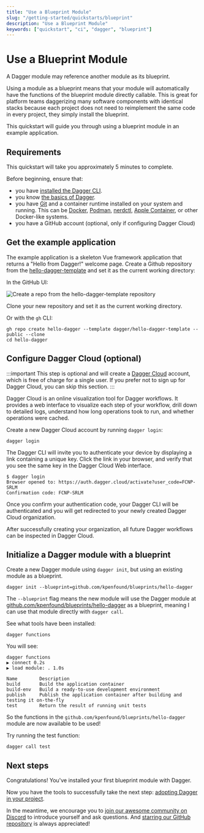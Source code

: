 ```yaml
---
title: "Use a Blueprint Module"
slug: "/getting-started/quickstarts/blueprint"
description: "Use a Blueprint Module"
keywords: ["quickstart", "ci", "dagger", "blueprint"]
---
```


# Use a Blueprint Module

A Dagger module may reference another module as its blueprint.

Using a module as a blueprint means that your module will automatically have the functions of the blueprint module directly callable. This is great for platform teams daggerizing many software components with identical stacks because each project does not need to reimplement the same code in every project, they simply install the blueprint.

This quickstart will guide you through using a blueprint module in an example application.

## Requirements

This quickstart will take you approximately 5 minutes to complete.

Before beginning, ensure that:
- you have [installed the Dagger CLI](../../installation.mdx).
- you know [the basics of Dagger](../basics/index.mdx).
- you have [Git](https://git-scm.com/downloads) and a container runtime installed on your system and running. This can be [Docker](https://docs.docker.com/engine/install/), [Podman](../../../reference/container-runtimes/podman.mdx), [nerdctl](../../../reference/container-runtimes/nerdctl.mdx), [Apple Container](../../../reference/container-runtimes/apple-container.mdx), or other Docker-like systems.
- you have a GitHub account (optional, only if configuring Dagger Cloud)

## Get the example application

The example application is a skeleton Vue framework application that returns a "Hello from Dagger!" welcome page. Create a Github repository from the [hello-dagger-template](https://github.com/dagger/hello-dagger-template) and set it as the current working directory:

In the GitHub UI:

![Create a repo from the hello-dagger-template repository](/img/current_docs/getting-started/quickstarts/ci/template.png)

Clone your new repository and set it as the current working directory.

Or with the `gh` CLI:
```shell
gh repo create hello-dagger --template dagger/hello-dagger-template --public --clone
cd hello-dagger
```

## Configure Dagger Cloud (optional)

:::important
This step is optional and will create a [Dagger Cloud](https://dagger.io/cloud) account, which is free of charge for a single user. If you prefer not to sign up for Dagger Cloud, you can skip this section.
:::

Dagger Cloud is an online visualization tool for Dagger workflows. It provides a web interface to visualize each step of your workflow, drill down to detailed logs, understand how long operations took to run, and whether operations were cached.

Create a new Dagger Cloud account by running `dagger login`:

```shell
dagger login
```

The Dagger CLI will invite you to authenticate your device by displaying a link containing a unique key. Click the link in your browser, and verify that you see the same key in the Dagger Cloud Web interface.

```shell
$ dagger login
Browser opened to: https://auth.dagger.cloud/activate?user_code=FCNP-SRLM
Confirmation code: FCNP-SRLM
```

Once you confirm your authentication code, your Dagger CLI will be authenticated and you will get redirected to your newly created Dagger Cloud organization.

After successfully creating your organization, all future Dagger workflows can be inspected in Dagger Cloud.

## Initialize a Dagger module with a blueprint

Create a new Dagger module using `dagger init`, but using an existing module as a blueprint.

```shell
dagger init --blueprint=github.com/kpenfound/blueprints/hello-dagger
```

The `--blueprint` flag means the new module will use the Dagger module at [github.com/kpenfound/blueprints/hello-dagger](https://github.com/kpenfound/blueprints/tree/main/hello-dagger) as a blueprint, meaning I can use that module directly with `dagger call`.

See what tools have been installed:

```shell
dagger functions
```

You will see:

```
dagger functions
▶ connect 0.2s
▶ load module: . 1.0s

Name        Description
build       Build the application container
build-env   Build a ready-to-use development environment
publish     Publish the application container after building and testing it on-the-fly
test        Return the result of running unit tests
```

So the functions in the `github.com/kpenfound/blueprints/hello-dagger` module are now available to be used!

Try running the test function:

```shell
dagger call test
```

## Next steps

Congratulations! You've installed your first blueprint module with Dagger.

Now you have the tools to successfully take the next step: [adopting Dagger in your project](../../../reference/best-practices/adopting.mdx).

In the meantime, we encourage you to [join our awesome community on Discord](https://discord.gg/dagger-io) to introduce yourself and ask questions. And [starring our GitHub repository](https://github.com/dagger/dagger) is always appreciated!
